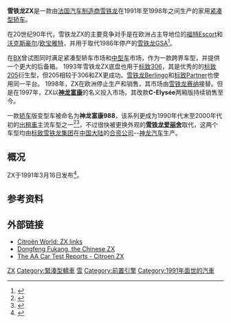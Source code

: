 {{Infobox Automobile
|image=[[File:Citroen_ZX_front_20081127.jpg|270px]]
|name=雪铁龙ZX
|assembly={{FRA}}[[雷恩_(伊勒-維萊訥省)|雷恩]]<br>{{ESP}}[[維戈|維戈]]
|aka= [[雪铁龙富康|雪铁龙富康]]（[[中華人民共和國|中國]]）
|manufacturer=[[雪铁龙|雪铁龙]]
|production=1991-1998
|predecessor=[[雪铁龙GS|雪铁龙GS]] (1970-1986)
|successor=[[雪铁龙Xsara|雪铁龙Xsara]]
|body style=3门 与 5门 [[掀背车|掀背车]]<br>4门 [[station_wagon|station wagon]]
|class=[[紧凑型轿车|紧凑型轿车]]
|engine=
|layout=[[前置前驱|前置前驱]]
|related=[[雪铁龙爱丽舍|雪铁龙爱丽舍]]<br>[[标致306|标致306]]
}}
{{multiple image
| align     = left
| direction = vertical
| width = 180
| image1    = 1993 Citroen ZX Volcane TD (9758856532).jpg
| width1    = 180
| caption1  = 雪铁龙ZX3门版
| image2    = Citroën ZX - truck and auto dealer - Chengdu, China 1994.jpg
| width2    = 180
| caption2  = 成都市 1994 - [[神龙汽车|神龙汽车]]
| image3    = Citroën ZX Break at Sochaux.JPG
| width3    = 180
| caption3  = 雪铁龙ZX旅行版
}}

'''雪铁龙ZX'''是一款由[[法国|法国]][[汽车制造商|汽车制造商]][[雪铁龙|雪铁龙]]在1991年至1998年之间生产的家用[[紧凑型轿车|紧凑型轿车]]。

在20世纪90年代，雪铁龙ZX的主要竞争对手是在欧洲占主导地位的[[福特Escort|福特Escort]]和[[沃克斯豪尔|沃克斯豪尔]]/[[欧宝雅特|欧宝雅特]]，并用于取代1986年停产的[[雪铁龙GSA|雪铁龙GSA]]<ref>{{cite web |url=http://www.classicandperformancecar.com/front_website/octane_interact/carspecs.php/?see=3266 |title=CITROEN GS/GSA | car specs | octane |publisher=Classicandperformancecar.com |date= |accessdate=2011-03-05 |deadurl=yes |archiveurl=https://web.archive.org/web/20110708163128/http://www.classicandperformancecar.com/front_website/octane_interact/carspecs.php/?see=3266 |archivedate=2011-07-08 }}</ref>。

在[[雪铁龙BX|BX]]曾试图同时满足紧凑型轿车市场和[[中型车|中型车]]市场，作为一款跨界车型，并提供一个更大的后备箱。 1993年雪铁龙ZX底盘也用于[[标致306|标致306]]，其是优秀的的[[标致205|标致205]]衍生型，但205相较于306和ZX更成功。[[雪铁龙Berlingo|雪铁龙Berlingo]]和[[标致Partner|标致Partner]]也使用同一平台。 1998年，ZX在欧洲停止生产和销售，其市场由[[雪铁龙赛纳|雪铁龙赛纳]]接替。但是在1997年，ZX以'''[[神龙富康|神龙富康]]'''的名义投入市场，其改款'''C-Elysée'''两厢版持续销售至今。

一款[[轿车|轿车]]版变型车被命名为'''神龙富康988'''，该系列更成为1990年代末至2000年代初的[[出租車|出租車]]主流车型之一<ref>{{cite news|url=http://news.sina.com.cn/society/1999-9-14/14456.html|title=读者评点出租车 富康轿车获首选|work=[[北京晚报|北京晚报]]|date=1999-09-14|accessdate=2019-12-10}}</ref><ref>{{cite news|url=http://news.sina.com.cn/china/2000-08-11/116402.html|title=富康新型三厢出租车进京|work=[[北京晨报|北京晨报]]|date=2000-08-11|accessdate=2019-12-10}}</ref>，不过很快被更换外观的'''[[雪铁龙爱丽舍|雪铁龙爱丽舍]]'''取代，这两个车型均由[[标致雪铁龙集团|标致雪铁龙集团]]在[[中国大陆|中国大陆]]的[[合资公司|合资公司]]--[[神龙汽车|神龙汽车]]生产。

==概况==

ZX于1991年3月16日发布<ref>{{cite web|author=Julian Marsh |url=http://www.citroenet.org.uk/passenger-cars/psa/zx/zx1.htm |title=Citroën ZX |publisher=Citroenet.org.uk |date= |accessdate=2011-08-07}}</ref>。


==参考资料==
{{reflist}}

==外部链接==
{{commons category|Citroën ZX}}
* [https://web.archive.org/web/20060226032844/http://world.citroen1.info/ Citroën World: ZX links]
* [https://web.archive.org/web/20060628044440/http://citroens.citroen1.info/China/fukang.htm Dongfeng Fukang, the Chinese ZX]
* [https://web.archive.org/web/20061218032750/http://www.theaa.com/allaboutcars/carsearch/carsearch_cartest_reports.jsp?carTest=carTest&latestReports=n&modelID=B3&modelName=ZX&makeName=Citroen The AA Car Test Reports - Citroen ZX]

{{Citroën}}

{{DEFAULTSORT:Citroen ZX}}
[[Category:雪鐵龍車款|ZX]]
[[Category:緊湊型轎車|Category:緊湊型轎車]]
[[Category:前輪驅動|雪]]
[[Category:前置引擎|Category:前置引擎]]
[[Category:1991年面世的汽車|Category:1991年面世的汽車]]